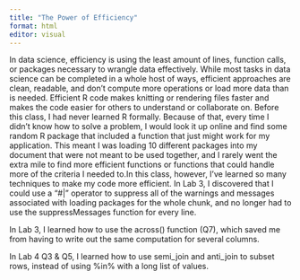 ```yaml
---
title: "The Power of Efficiency"
format: html
editor: visual
---
```


In data science, efficiency is using the least amount of lines, function calls, or packages necessary to wrangle data effectively. While most tasks in data science can be completed in a whole host of ways, efficient approaches are clean, readable, and don't compute more operations or load more data than is needed. Efficient R code makes knitting or rendering files faster and makes the code easier for others to understand or collaborate on. Before this class, I had never learned R formally. Because of that, every time I didn't know how to solve a problem, I would look it up online and find some random R package that included a function that just might work for my application. This meant I was loading 10 different packages into my document that were not meant to be used together, and I rarely went the extra mile to find more efficient functions or functions that could handle more of the criteria I needed to.In this class, however, I've learned so many techniques to make my code more efficient. In Lab 3, I discovered that I could use a "#\|" operator to suppress all of the warnings and messages associated with loading packages for the whole chunk, and no longer had to use the suppressMessages function for every line.

In Lab 3, I learned how to use the across() function (Q7), which saved me from having to write out the same computation for several columns.

In Lab 4 Q3 & Q5, I learned how to use semi_join and anti_join to subset rows, instead of using %in% with a long list of values.

\
